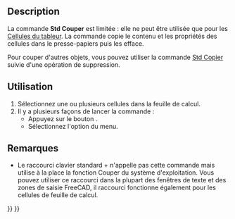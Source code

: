 <languages/>

{{Docnav/fr
|[[Std_Redo/fr|Rétablir]]
|[[Std_Copy/fr|Copier]]
|[[Std_Edit_Menu/fr|Menu Edition]]
|IconL=Std_Redo.svg
|IconR=Std_Copy.svg
|IconC=Freecad.svg
}}

<div class="mw-translate-fuzzy">
{{GuiCommand/fr
|Name=Std_Cut
|Name/fr=Std Couper
|MenuLocation=Édition → Couper
|Shortcut={{KEY|Ctrl}}+{{KEY|X}}
|Workbenches=Tous
|SeeAlso=[[Std_Copy/fr|Std Copier]], [[Std_Paste/fr|Std Coller]], [[Std_DuplicateSelection/fr|Std Dupliquer une sélection]]
}}
</div>

==Description==

La commande '''Std Couper''' est limitée : elle ne peut être utilisée que pour les [[Spreadsheet_Workbench/fr|Cellules du tableur]]. La commande copie le contenu et les propriétés des cellules dans le presse-papiers puis les efface.

Pour couper d'autres objets, vous pouvez utiliser la commande [[Std_Copy/fr|Std Copier]] suivie d'une opération de suppression.

<span id="Usage"></span>
==Utilisation==

<div class="mw-translate-fuzzy">
# Sélectionnez une ou plusieurs cellules dans la feuille de calcul.
# Il y a plusieurs façons de lancer la commande :
#* Appuyez sur le bouton {{Button|[[Image:Std_Cut.svg|16px]] [[Std_Cut/fr|Couper]]}}.
#* Sélectionnez l'option {{MenuCommand|Édition → [[Image:Std_Cut.svg|16px]] Couper}} du menu.
</div>

<span id="Notes"></span>
==Remarques==

* Le raccourci clavier standard {{KEY|Ctrl}}+{{KEY|X}} n'appelle pas cette commande mais utilise à la place la fonction Couper du système d'exploitation. Vous pouvez utiliser ce raccourci dans la plupart des fenêtres de texte et des zones de saisie FreeCAD, il raccourci fonctionne également pour les cellules de feuille de calcul.


{{Docnav/fr
|[[Std_Redo/fr|Rétablir]]
|[[Std_Copy/fr|Copier]]
|[[Std_Edit_Menu/fr|Menu Edition]]
|IconL=Std_Redo.svg
|IconR=Std_Copy.svg
|IconC=Freecad.svg
}}

{{Std_Base_navi{{#translation:}}}}
{{Userdocnavi{{#translation:}}}}